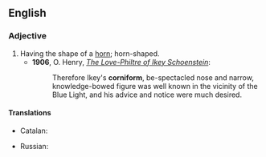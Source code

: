 ==English==

===Adjective===
{{en-adj}}

# Having the shape of a [[horn]]; horn-shaped.
#* '''1906''', O. Henry, ''[[s:The Love-Philtre of Ikey Schoenstein|The Love-Philtre of Ikey Schoenstein]]'':
#*: Therefore Ikey's '''corniform''', be-spectacled nose and narrow, knowledge-bowed figure was well known in the vicinity of the Blue Light, and his advice and notice were much desired.

====Translations====
{{trans-top|horn-shaped}}
* Catalan: {{t+|ca|corniforme|m}}
{{trans-mid}}
* Russian: {{t|ru|рогоподобный|m|tr=rogopodóbnyj|sc=Cyrl}}
{{trans-bottom}}

{{Webster 1913}}
